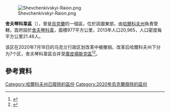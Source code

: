 [[Image:Shevchenkivskyi-Raion.png|right]]

'''舍夫琴科韋區'''（{{lang-uk|Шевченківський район}}），曾是[[烏克蘭|烏克蘭]]的一個區，位於該國東部，由[[哈爾科夫州|哈爾科夫州]]負責管轄，首府設於[[舍夫琴科韋|舍夫琴科韋]]，面積977平方公里，2013年人口20,965，人口密度每平方公里21.46人。

该区在2020年7月18日的乌克兰行政区划改革中被撤销，改革后哈爾科夫州下分为7个区，舍夫琴科韋區合并至[[庫皮揚斯克區|庫皮揚斯克區]]<ref>{{Cite news|title=Про утворення та ліквідацію районів. Постанова Верховної Ради України № 807-ІХ.|url=http://www.golos.com.ua/article/333466|access-date=2020-10-03|date=2020-07-18|website=Голос України|language=uk}}</ref><ref name="2020_reform_maps">{{cite web |title=Нові райони: карти + склад |url=https://www.minregion.gov.ua/press/news/novi-rajony-karty-sklad/ |publisher=Міністерство розвитку громад та територій України |language=uk}}</ref>。

==參考資料==
{{Reflist}}

{{Kharkiv-geo-stub}}

{{DEFAULTSORT:Шевченківський район}}
[[Category:哈爾科夫州已廢除的區份|Category:哈爾科夫州已廢除的區份]]
[[Category:2020年烏克蘭廢除的區份|Category:2020年烏克蘭廢除的區份]]